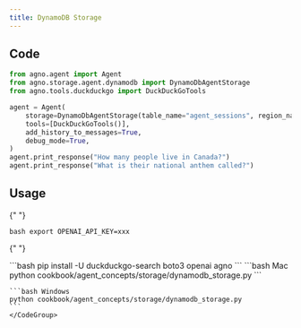 ```yaml
---
title: DynamoDB Storage
---
```


## Code

```python cookbook/agent_concepts/storage/dynamodb_storage.py
from agno.agent import Agent
from agno.storage.agent.dynamodb import DynamoDbAgentStorage
from agno.tools.duckduckgo import DuckDuckGoTools

agent = Agent(
    storage=DynamoDbAgentStorage(table_name="agent_sessions", region_name="us-east-1"),
    tools=[DuckDuckGoTools()],
    add_history_to_messages=True,
    debug_mode=True,
)
agent.print_response("How many people live in Canada?")
agent.print_response("What is their national anthem called?")
```

## Usage

<Steps>
  <Snippet file="create-venv-step.mdx" />

{" "}

<Step title="Set your API key">```bash export OPENAI_API_KEY=xxx ```</Step>

{" "}

<Step title="Install libraries">
  ```bash pip install -U duckduckgo-search boto3 openai agno ```
</Step>

  <Step title="Run Agent">
    <CodeGroup>
    ```bash Mac
    python cookbook/agent_concepts/storage/dynamodb_storage.py
    ```

    ```bash Windows
    python cookbook/agent_concepts/storage/dynamodb_storage.py
    ```
    </CodeGroup>

  </Step>
</Steps>
